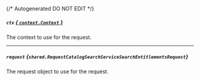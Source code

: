 {/* Autogenerated DO NOT EDIT  */}

##### `ctx` [*{ `context.Context` }*](https://pkg.go.dev/context#Context)
The context to use for the request.

---
##### `request` *{`shared.RequestCatalogSearchServiceSearchEntitlementsRequest`}*
The request object to use for the request.
<Collapsible openLabel={Labels.showProperties} closeLabel={Labels.hideProperties}>
    <RequestCatalogSearchServiceSearchEntitlementsRequest/>
</Collapsible>


